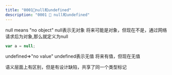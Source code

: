 ```yaml
---
title: "0001🚦null和undefined"
description: "0001 🥰 null和undefined"
---
```

<Tip>null means "no object"</Tip>
null表示无对象
将来可能是对象，但现在不是，通过网络请求后为对象,那么就定义为null
```js
var a = null;
```
<Tip>undefined=>"no value"</Tip>
undefined表示无值
将来有值，但现在无值

语义层面上有区别，但是有设计缺陷，共享了同一个类型标记



  